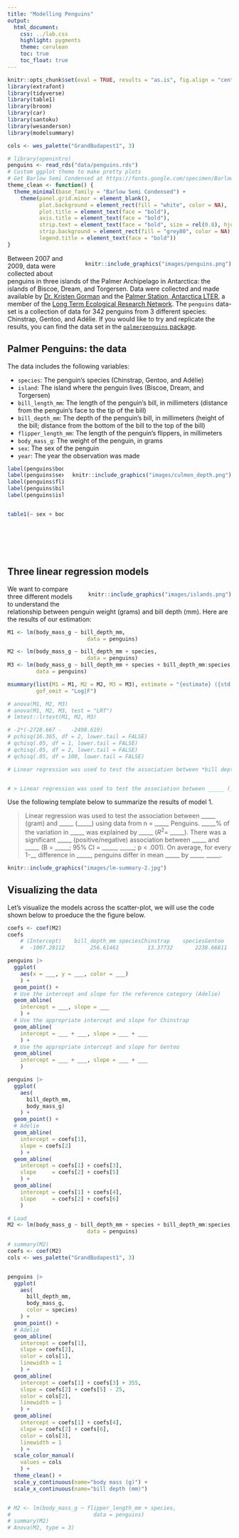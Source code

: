 ```yaml
---
title: "Modelling Penguins"
output:
  html_document:
    css: ../lab.css
    highlight: pygments
    theme: cerulean
    toc: true
    toc_float: true
---
```


```r
knitr::opts_chunk$set(eval = TRUE, results = "as.is", fig.align = "center", message = "false", echo = FALSE)
library(extrafont) 
library(tidyverse)
library(table1)
library(broom)
library(car)
library(santoku)
library(wesanderson)
library(modelsummary)

cols <- wes_palette("GrandBudapest1", 3)

# library(openintro)
penguins <- read_rds("data/penguins.rds")
# Custom ggplot theme to make pretty plots
# Get Barlow Semi Condensed at https://fonts.google.com/specimen/Barlow+Semi+Condensed
theme_clean <- function() {
  theme_minimal(base_family = "Barlow Semi Condensed") +
    theme(panel.grid.minor = element_blank(),
          plot.background = element_rect(fill = "white", color = NA),
          plot.title = element_text(face = "bold"),
          axis.title = element_text(face = "bold"),
          strip.text = element_text(face = "bold", size = rel(0.8), hjust = 0),
          strip.background = element_rect(fill = "grey80", color = NA),
          legend.title = element_text(face = "bold"))
}


```





<div style= "float:right;position: relative; margin-left: 20px">
```r
knitr::include_graphics("images/penguins.png")
```
</div>





Between 2007 and 2009, data were collected about penguins in three islands of the Palmer Archipelago in Antarctica: the islands of Biscoe, Dream, and Torgersen. Data were collected and made available by [Dr. Kristen Gorman](https://www.uaf.edu/cfos/people/faculty/detail/kristen-gorman.php) and the [Palmer Station, Antarctica LTER](https://pallter.marine.rutgers.edu/), a member of the [Long Term Ecological Research Network](https://lternet.edu/). The `penguins` data-set is a collection of data for 342 penguins from 3 different species: Chinstrap, Gentoo, and Adélie. If you would like to try and replicate the results, you can find the data set in the [`palmerpenguins` package](https://cran.r-project.org/web/packages/palmerpenguins/index.html). 

## Palmer Penguins: the data



The data includes the following variables:

- `species`: The penguin's species (Chinstrap, Gentoo, and Adélie)
- `island`: The island where the penguin lives (Biscoe, Dream, and Torgersen)
- `bill_length_mm`: The length of the penguin's bill, in millimeters (distance from the penguin's face to the tip of the bill)
- `bill_depth_mm`: The depth of the penguin's bill, in millimeters (height of the bill; distance from the bottom of the bill to the top of the bill)
- `flipper_length_mm`: The length of the penguin's flippers, in millimeters
- `body_mass_g`: The weight of the penguin, in grams
- `sex`: The sex of the penguin
- `year`: The year the observation was made



<div style= "float:right;position: relative; margin-left: 20px">
```r
knitr::include_graphics("images/culmen_depth.png")
```
</div>

```r
label(penguins$body_mass_g) <- "Body mass (g)"
label(penguins$sex)         <- "Sex"
label(penguins$flipper_length_mm) <- "Flipper length (mm)"
label(penguins$bill_depth_mm) <- "Bill depth (mm)"
label(penguins$island) <- "Island"


table1(~ sex + body_mass_g + flipper_length_mm + bill_depth_mm + island | species, data=penguins, caption = "Table 1: Measurements for three penguin species in the Palmer Archipelago", overall = FALSE)


```

<br/>
<br/>

<br/>

## Three linear regression models

<div style= "float:right;position: relative; margin-left: 20px">
```r
knitr::include_graphics("images/islands.png")
```
</div>

We want to compare three different models to understand the relationship between penguin weight (grams) and bill depth (mm). Here are the results of our estimation: 


```r
M1 <- lm(body_mass_g ~ bill_depth_mm,
                         data = penguins)

M2 <- lm(body_mass_g ~ bill_depth_mm + species,
                         data = penguins)
M3 <- lm(body_mass_g ~ bill_depth_mm + species + bill_depth_mm:species, 
         data = penguins)

msummary(list(M1 = M1, M2 = M2, M3 = M3), estimate = "{estimate} ({std.error}){stars}", stars = TRUE, statistic = NULL, 
         gof_omit = "Log|F")

# anova(M1, M2, M3)
# anova(M1, M2, M3, test = "LRT")
# lmtest::lrtest(M1, M2, M3)

# -2*(-2728.667 -	-2498.619)
# pchisq(16.365, df = 2, lower.tail = FALSE)
# qchisq(.05, df = 1, lower.tail = FALSE)
# qchisq(.05, df = 2, lower.tail = FALSE)
# qchisq(.05, df = 100, lower.tail = FALSE)
```




```r

# Linear regression was used to test the association between *bill depth* (*mm*) and *body mass* (gram) using data from n = *342* Penguins. *22.23%* of the variation in *body mass* was explained by *bill depth* ($R^2 = $ *22.23%*). There was a significant *negative* (positive/negative) association between *bill depth* and body-mass (B = *-191.64*; 95% CI = *-229.8*, *-153.5*; p < .001). On average, for every 1-*mm* difference in *bill depth*, penguins differ in mean *body mass* by *-191.64* *gram* 


# > Linear regression was used to test the association between _____ (_____) and _____ (_____) using data from n = _____ Penguins. _____% of the variation in _____ was explained by _____ ($R^2 =$ _____). There was a significant _____ (positive/negative) association between _____ and _____ (B = _____; 95% CI = _____, _____; p < .001). On average, for every 1-__ difference in _____, penguins differ in mean _____ by _____ _____. 

```

Use the following template below to summarize the results of model 1. 

> Linear regression was used to test the association between _____ (gram) and _____ (_____) using data from n = _____ Penguins. _____% of the variation in _____ was explained by _____ ($R^2 =$ _____). There was a significant _____ (positive/negative) association between _____ and _____ (B = _____; 95% CI = _____, _____; p < .001). On average, for every 1-__ difference in _____, penguins differ in mean _____ by _____ _____. 


```r
knitr::include_graphics("images/lm-summary-2.jpg")
```




## Visualizing the data

Let's visualize the models across the scatter-plot, we will use the code shown below to proeduce the the figure below. 


```r

coefs <- coef(M2)
coefs
    # (Intercept)    bill_depth_mm speciesChinstrap    speciesGentoo 
    #  -1007.28112        256.61461         13.37732       2238.66811 

penguins |> 
  ggplot(
    aes(x = ___, y = ___, color = ___)
    ) + 
  geom_point() + 
  # Use the intercept and slope for the reference category (Adelie)
  geom_abline(
    intercept = ___, slope = ___
    ) +
  # Use the appropriate intercept and slope for Chinstrap
  geom_abline(
    intercept = ___ + ___, slope = ___ + ___
    ) +
  # Use the appropriate intercept and slope for Gentoo
  geom_abline(
    intercept = ___ + ___, slope = ___ + ___
    ) 


```

```r

penguins |> 
  ggplot(
    aes(
      bill_depth_mm, 
      body_mass_g)
    ) + 
  geom_point() + 
  # Adelie
  geom_abline(
    intercept = coefs[1],
    slope = coefs[2]
    ) +
  geom_abline(
    intercept = coefs[1] + coefs[3],
    slope     = coefs[2] + coefs[5]
    ) +
  geom_abline(
    intercept = coefs[1] + coefs[4],
    slope     = coefs[2] + coefs[6]
    ) 
```




```r

# Load
M2 <- lm(body_mass_g ~ bill_depth_mm + species + bill_depth_mm:species,
                         data = penguins)

# summary(M2)
coefs <- coef(M2)
cols <- wes_palette("GrandBudapest1", 3)


penguins |> 
  ggplot(
    aes(
      bill_depth_mm, 
      body_mass_g, 
      color = species)
    ) + 
  geom_point() + 
  # Adelie
  geom_abline(
    intercept = coefs[1],
    slope = coefs[2],
    color = cols[1],
    linewidth = 1
    ) +
  geom_abline(
    intercept = coefs[1] + coefs[3] + 355,
    slope = coefs[2] + coefs[5] - 25,
    color = cols[2],
    linewidth = 1
    ) +
  geom_abline(
    intercept = coefs[1] + coefs[4],
    slope = coefs[2] + coefs[6],
    color = cols[3],
    linewidth = 1
    ) +
  scale_color_manual(
    values = cols
    ) + 
  theme_clean() + 
  scale_y_continuous(name="body mass (g)") + 
  scale_x_continuous(name="bill depth (mm)") 


# M2 <- lm(body_mass_g ~ flipper_length_mm + species,
#                          data = penguins)
# summary(M2)
# Anova(M2, type = 3)

```



